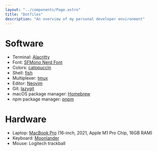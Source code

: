 ```yaml
---
layout: "../components/Page.astro"
title: "Dotfiles"
description: "An overview of my personal developer environment"
---
```


# Software

- Terminal: [Alacritty](https://alacritty.org)
- Font: [SFMono Nerd Font](https://github.com/epk/SF-Mono-Nerd-Font)
- Colors: [catppuccin](https://github.com/catppuccin/catppuccin)
- Shell: [fish](https://fishshell.com)
- Multiplexer: [tmux](https://github.com/tmux/tmux/wiki)
- Editor: [Neovim](https://neovim.io)
- Git: [lazygit](https://github.com/jesseduffield/lazygit)
- macOS package manager: [Homebrew](https://brew.sh)
- npm package manager: [pnpm](https://pnpm.io/)

# Hardware

- Laptop: [MacBook Pro](https://www.apple.com/macbook-pro-14-and-16/) (16-inch, 2021, Apple M1 Pro Chip, 16GB RAM)
- Keyboard: [Moonlander](https://www.zsa.io/moonlander/)
- Mouse: Logitech trackball
